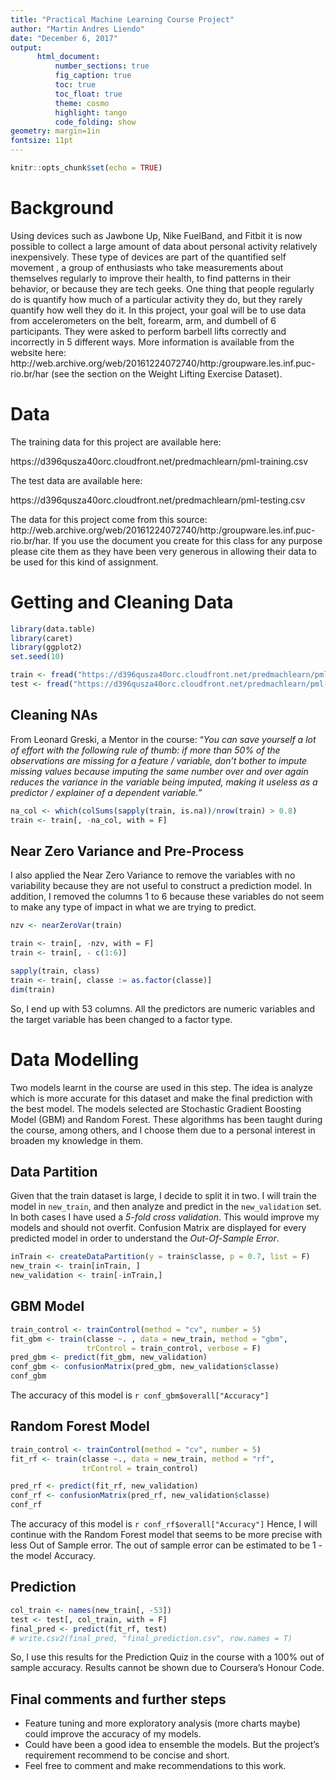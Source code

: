 ```yaml
---
title: "Practical Machine Learning Course Project"
author: "Martin Andres Liendo"
date: "December 6, 2017"
output: 
      html_document:
          number_sections: true
          fig_caption: true
          toc: true
          toc_float: true
          theme: cosmo
          highlight: tango
          code_folding: show
geometry: margin=1in
fontsize: 11pt
---
```


```r
knitr::opts_chunk$set(echo = TRUE)
```
# Background

Using devices such as Jawbone Up, Nike FuelBand, and Fitbit it is now possible to collect a large amount of data about personal activity relatively inexpensively. These type of devices are part of the quantified self movement , a group of enthusiasts who take measurements about themselves regularly to improve their health, to find patterns in their behavior, or because they are tech geeks. One thing that people regularly do is quantify how much of a particular activity they do, but they rarely quantify how well they do it. In this project, your goal will be to use data from accelerometers on the belt, forearm, arm, and dumbell of 6 participants. They were asked to perform barbell lifts correctly and incorrectly in 5 different ways. More information is available from the website here: http://web.archive.org/web/20161224072740/http:/groupware.les.inf.puc-rio.br/har (see the section on the Weight Lifting Exercise Dataset).


# Data

The training data for this project are available here:

https://d396qusza40orc.cloudfront.net/predmachlearn/pml-training.csv

The test data are available here:

https://d396qusza40orc.cloudfront.net/predmachlearn/pml-testing.csv

The data for this project come from this source: http://web.archive.org/web/20161224072740/http:/groupware.les.inf.puc-rio.br/har. If you use the document you create for this class for any purpose please cite them as they have been very generous in allowing their data to be used for this kind of assignment.

# Getting and Cleaning Data
```r
library(data.table)
library(caret)
library(ggplot2)
set.seed(10)

train <- fread("https://d396qusza40orc.cloudfront.net/predmachlearn/pml-training.csv")
test <- fread("https://d396qusza40orc.cloudfront.net/predmachlearn/pml-testing.csv")

```

## Cleaning NAs

From Leonard Greski, a Mentor in the course: "*You can save yourself a lot of effort with the following rule of thumb: if more than 50% of the observations are missing for a feature / variable, don't bother to impute missing values because imputing the same number over and over again reduces the variance in the variable being imputed, making it useless as a predictor / explainer of a dependent variable.*"


```r
na_col <- which(colSums(sapply(train, is.na))/nrow(train) > 0.8)
train <- train[, -na_col, with = F]
```

## Near Zero Variance and Pre-Process  
I also applied the Near Zero Variance to remove the variables with no variability because they are not useful to construct a prediction model. In addition, I removed the columns 1 to 6 because these variables do not seem to make any type of impact in what we are trying to predict. 

```r
nzv <- nearZeroVar(train)

train <- train[, -nzv, with = F]
train <- train[, - c(1:6)]

sapply(train, class)
train <- train[, classe := as.factor(classe)]
dim(train)
```

So, I end up with 53 columns. All the predictors are numeric variables and the target variable has been changed to a factor type.

# Data Modelling  
Two models learnt in the course are used in this step. The idea is analyze which is more accurate for this dataset and make the final prediction with the best model. The models selected are Stochastic Gradient Boosting Model (GBM) and Random Forest. These algorithms has been taught during the course, among others, and I choose them due to a personal interest in broaden my knowledge in them.

## Data Partition 
Given that the train dataset is large, I decide to split it in two. I will train the model in `new_train`, and then analyze and predict in the `new_validation` set. In both cases I have used a *5-fold cross validation*. This would improve my models and should not overfit. Confusion Matrix are displayed for every predicted model in order to understand the *Out-Of-Sample Error*.

```r
inTrain <- createDataPartition(y = train$classe, p = 0.7, list = F)
new_train <- train[inTrain, ]
new_validation <- train[-inTrain,]
```

## GBM Model

```r
train_control <- trainControl(method = "cv", number = 5)
fit_gbm <- train(classe ~. , data = new_train, method = "gbm", 
                 trControl = train_control, verbose = F)
pred_gbm <- predict(fit_gbm, new_validation)
conf_gbm <- confusionMatrix(pred_gbm, new_validation$classe)
conf_gbm
```
The accuracy of this model is `r conf_gbm$overall["Accuracy"]`

## Random Forest Model
```r
train_control <- trainControl(method = "cv", number = 5)
fit_rf <- train(classe ~., data = new_train, method = "rf", 
                trControl = train_control)

pred_rf <- predict(fit_rf, new_validation)
conf_rf <- confusionMatrix(pred_rf, new_validation$classe)
conf_rf
```
The accuracy of this model is `r conf_rf$overall["Accuracy"]`
Hence, I will continue with the Random Forest model that seems to be more precise with less Out of Sample error. The out of sample error can be estimated to be 1 - the model Accuracy.

## Prediction
```r
col_train <- names(new_train[, -53])
test <- test[, col_train, with = F]
final_pred <- predict(fit_rf, test)
# write.csv2(final_pred, "final_prediction.csv", row.names = T)
```

So, I use this results for the Prediction Quiz in the course with a 100% out of sample accuracy. Results cannot be shown due to Coursera's Honour Code.

## Final comments and further steps
* Feature tuning and more exploratory analysis (more charts maybe) could improve the accuracy of my models. 
* Could have been a good idea to ensemble the models. But the project's requirement recommend to be concise and short.
* Feel free to comment and make recommendations to this work.

